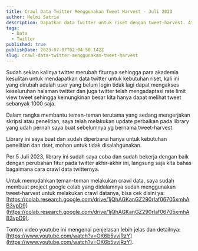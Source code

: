 ```yaml
---
title: Crawl Data Twitter Menggunakan Tweet Harvest - Juli 2023
author: Helmi Satria
description: Dapatkan data Twitter untuk riset dengan tweet-harvest. Atasi batasan dan gunakan dengan bijak.
tags:
  - Data
  - Twitter
published: true
publishDate: 2023-07-07T02:04:50.142Z
slug: crawl-data-twitter-menggunakan-tweet-harvest
---
```


Sudah sekian kalinya twitter merubah fiturnya sehingga para akademia kesulitan untuk mendapatkan data twitter untuk kebutuhan riset, kali ini yang dirubah adalah user yang belum login tidak lagi dapat mengakses keseluruhan halaman twitter dan juga twitter telah mengadaptasi rate limit view tweet sehingga kemungkinan besar kita hanya dapat melihat tweet sebanyak 1000 saja.

Dalam rangka membantu teman-teman terutama yang sedang mengerjakan skripsi atau penelitian, saya telah melakukan update perbaikan pada library yang udah pernah saya buat sebelumnya yg bernama tweet-harvest.

Library ini saya buat dan sudah diperbarui hanya untuk kebutuhan penelitian dan riset, mohon untuk tidak disalahgunakan.

Per 5 Juli 2023, library ini sudah saya coba dan sudah bekerja dengan baik dengan perubahan fitur pada twitter akhir-akhir ini, langsung saja kita bahas bagaimana cara crawl data twitternya.

Untuk memudahkan teman-teman melakukan crawl data, saya sudah membuat project google colab yang didalamnya sudah menggunakan tweet-harvest untuk melakukan crawl datanya, bisa cek disini ya: [https://colab.research.google.com/drive/1jQhAGKanGZ290rIaf06705xmhAB3vpD9](https://colab.research.google.com/drive/1jQhAGKanGZ290rIaf06705xmhAB3vpD9).

Tonton video youtube ini mengenai penjelasan lebih jelas dan detailnya: [https://www.youtube.com/watch?v=OK6b5vvjRzY](https://www.youtube.com/watch?v=OK6b5vvjRzY).
